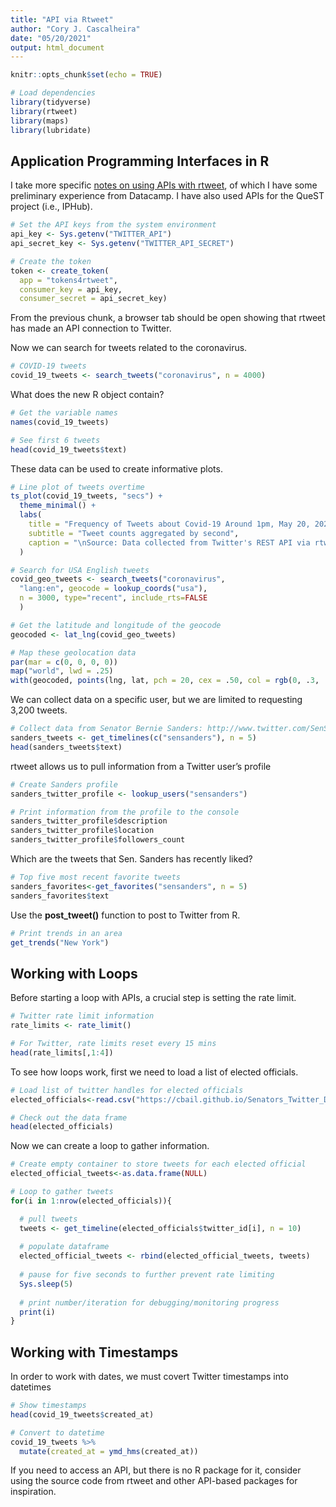 ```yaml
---
title: "API via Rtweet"
author: "Cory J. Cascalheira"
date: "05/20/2021"
output: html_document
---
```


```r
knitr::opts_chunk$set(echo = TRUE)

# Load dependencies
library(tidyverse)
library(rtweet)
library(maps)
library(lubridate)
```

## Application Programming Interfaces in R

I take more specific [notes on using APIs with rtweet](https://sicss.io/2020/materials/day2-digital-trace-data/apis/rmarkdown/Application_Programming_interfaces.html#rate-limiting), of which I have some preliminary experience from Datacamp. I have also used APIs for the QueST project (i.e., IPHub). 

```r
# Set the API keys from the system environment
api_key <- Sys.getenv("TWITTER_API")
api_secret_key <- Sys.getenv("TWITTER_API_SECRET")

# Create the token
token <- create_token(
  app = "tokens4rtweet",
  consumer_key = api_key,
  consumer_secret = api_secret_key)
```

From the previous chunk, a browser tab should be open showing that rtweet has made an API connection to Twitter.

Now we can search for tweets related to the coronavirus.

```r
# COVID-19 tweets
covid_19_tweets <- search_tweets("coronavirus", n = 4000)
```

What does the new R object contain?

```r
# Get the variable names
names(covid_19_tweets)

# See first 6 tweets
head(covid_19_tweets$text)
```

These data can be used to create informative plots. 

```r
# Line plot of tweets overtime
ts_plot(covid_19_tweets, "secs") +
  theme_minimal() +
  labs(
    title = "Frequency of Tweets about Covid-19 Around 1pm, May 20, 2021",
    subtitle = "Tweet counts aggregated by second",
    caption = "\nSource: Data collected from Twitter's REST API via rtweet"
  )
```

```r
# Search for USA English tweets
covid_geo_tweets <- search_tweets("coronavirus",
  "lang:en", geocode = lookup_coords("usa"), 
  n = 3000, type="recent", include_rts=FALSE
  )

# Get the latitude and longitude of the geocode
geocoded <- lat_lng(covid_geo_tweets)

# Map these geolocation data
par(mar = c(0, 0, 0, 0))
map("world", lwd = .25)
with(geocoded, points(lng, lat, pch = 20, cex = .50, col = rgb(0, .3, .7, .75)))
```

We can collect data on a specific user, but we are limited to requesting 3,200 tweets.

```r
# Collect data from Senator Bernie Sanders: http://www.twitter.com/SenSanders
sanders_tweets <- get_timelines(c("sensanders"), n = 5)
head(sanders_tweets$text)
```

rtweet allows us to pull information from a Twitter user's profile

```r
# Create Sanders profile
sanders_twitter_profile <- lookup_users("sensanders")

# Print information from the profile to the console
sanders_twitter_profile$description
sanders_twitter_profile$location
sanders_twitter_profile$followers_count
```

Which are the tweets that Sen. Sanders has recently liked?

```r
# Top five most recent favorite tweets
sanders_favorites<-get_favorites("sensanders", n = 5)
sanders_favorites$text
```

Use the **post_tweet()** function to post to Twitter from R.

```r
# Print trends in an area
get_trends("New York")
```

## Working with Loops

Before starting a loop with APIs, a crucial step is setting the rate limit.

```r
# Twitter rate limit information
rate_limits <- rate_limit()

# For Twitter, rate limits reset every 15 mins
head(rate_limits[,1:4])
```

To see how loops work, first we need to load a list of elected officials.

```r
# Load list of twitter handles for elected officials
elected_officials<-read.csv("https://cbail.github.io/Senators_Twitter_Data.csv", stringsAsFactors = FALSE)

# Check out the data frame
head(elected_officials)
```

Now we can create a loop to gather information.

```r
# Create empty container to store tweets for each elected official
elected_official_tweets<-as.data.frame(NULL)

# Loop to gather tweets
for(i in 1:nrow(elected_officials)){

  # pull tweets
  tweets <- get_timeline(elected_officials$twitter_id[i], n = 10)
  
  # populate dataframe
  elected_official_tweets <- rbind(elected_official_tweets, tweets)
  
  # pause for five seconds to further prevent rate limiting
  Sys.sleep(5)
  
  # print number/iteration for debugging/monitoring progress
  print(i)
}
```

## Working with Timestamps

In order to work with dates, we must covert Twitter timestamps into datetimes

```r
# Show timestamps
head(covid_19_tweets$created_at)

# Convert to datetime
covid_19_tweets %>%
  mutate(created_at = ymd_hms(created_at))
```

If you need to access an API, but there is no R package for it, consider using the source code from rtweet and other API-based packages for inspiration.
